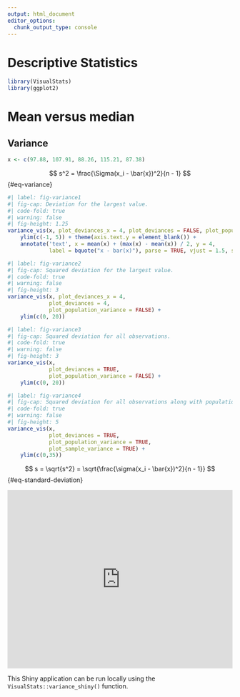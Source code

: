 ```yaml
---
output: html_document
editor_options: 
  chunk_output_type: console
---
```

# Descriptive Statistics

```r
library(VisualStats)
library(ggplot2)
```


# Mean versus median



## Variance {#sec-variance}

```r
x <- c(97.88, 107.91, 88.26, 115.21, 87.38)
```

$$ s^2 = \frac{\Sigma(x_i - \bar{x})^2}{n - 1} $$ {#eq-variance}

```r
#| label: fig-variance1
#| fig-cap: Deviation for the largest value.
#| code-fold: true
#| warning: false
#| fig-height: 1.25
variance_vis(x, plot_deviances_x = 4, plot_deviances = FALSE, plot_population_variance = FALSE) +
	ylim(c(-1, 5)) + theme(axis.text.y = element_blank()) +
	annotate('text', x = mean(x) + (max(x) - mean(x)) / 2, y = 4,
			 label = bquote("x - bar(x)"), parse = TRUE, vjust = 1.5, size = 8)
```

```r
#| label: fig-variance2
#| fig-cap: Squared deviation for the largest value.
#| code-fold: true
#| warning: false
#| fig-height: 3
variance_vis(x, plot_deviances_x = 4, 
			 plot_deviances = 4, 
			 plot_population_variance = FALSE) +
	ylim(c(0, 20))
```

```r
#| label: fig-variance3
#| fig-cap: Squared deviation for all observations.
#| code-fold: true
#| warning: false
#| fig-height: 3
variance_vis(x, 
			 plot_deviances = TRUE, 
			 plot_population_variance = FALSE) +
	ylim(c(0, 20))
```


```r
#| label: fig-variance4
#| fig-cap: Squared deviation for all observations along with population and sample variances.
#| code-fold: true
#| warning: false
#| fig-height: 5
variance_vis(x, 
			 plot_deviances = TRUE, 
			 plot_population_variance = TRUE,
			 plot_sample_variance = TRUE) + 
	ylim(c(0,35))
```



$$ s = \sqrt{s^2} = \sqrt{\frac{\sigma(x_i - \bar{x})^2}{n - 1}} $$ {#eq-standard-deviation}


```{=html}
 <iframe id="example1" src="https://r.bryer.org/shiny/variance/" style="border: none; width: 100%; height: 400px" frameborder="0"></iframe>
```


::: {.content-visible when-format="pdf"}

:::

This Shiny application can be run locally using the `VisualStats::variance_shiny()` function.
